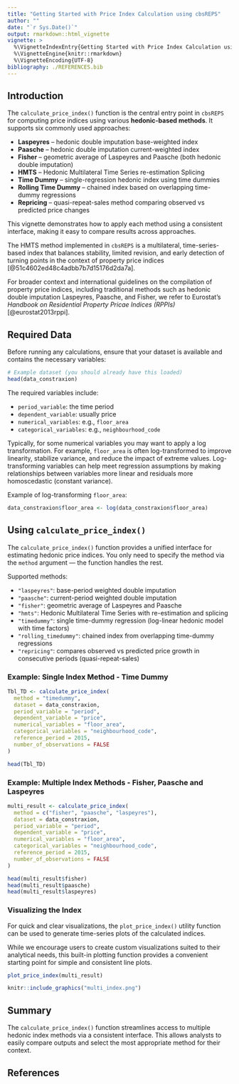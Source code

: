 ```yaml
---
title: "Getting Started with Price Index Calculation using cbsREPS"
author: ""
date: "`r Sys.Date()`"
output: rmarkdown::html_vignette
vignette: >
  %\VignetteIndexEntry{Getting Started with Price Index Calculation using cbsREPS}
  %\VignetteEngine{knitr::rmarkdown}
  %\VignetteEncoding{UTF-8}
bibliography: ./REFERENCES.bib
---
```


## Introduction

The `calculate_price_index()` function is the central entry point in `cbsREPS` for computing price indices using various **hedonic-based methods**. It supports six commonly used approaches:

- **Laspeyres** – hedonic double imputation base-weighted index  
- **Paasche** – hedonic double imputation current-weighted index  
- **Fisher** – geometric average of Laspeyres and Paasche (both hedonic double imputation)  
- **HMTS** – Hedonic Multilateral Time Series re-estimation Splicing  
- **Time Dummy** – single-regression hedonic index using time dummies  
- **Rolling Time Dummy** – chained index based on overlapping time-dummy regressions
- **Repricing** – quasi-repeat-sales method comparing observed vs predicted price changes

This vignette demonstrates how to apply each method using a consistent interface, making it easy to compare results across approaches.

The HMTS method implemented in `cbsREPS` is a multilateral, time-series-based index that balances stability, limited revision, and early detection of turning points in the context of property price indices [@51c4602ed48c4adbb7b7d15176d2da7a].

For broader context and international guidelines on the compilation of property price indices, including traditional methods such as hedonic double imputation Laspeyres, Paasche, and Fisher, we refer to Eurostat's *Handbook on Residential Property Pricae Indices (RPPIs)* [@eurostat2013rppi].


## Required Data

Before running any calculations, ensure that your dataset is available and contains the necessary variables:

```r
# Example dataset (you should already have this loaded)
head(data_constraxion)
```

The required variables include:

- `period_variable`: the time period  
- `dependent_variable`: usually price  
- `numerical_variables`: e.g., `floor_area`  
- `categorical_variables`: e.g., `neighbourhood_code`

Typically, for some numerical variables you may want to apply a log transformation. For example, `floor_area` is often log-transformed to improve linearity, stabilize variance, and reduce the impact of extreme values. Log-transforming variables can help meet regression assumptions by making relationships between variables more linear and residuals more homoscedastic (constant variance).

Example of log-transforming `floor_area`:

```r
data_constraxion$floor_area <- log(data_constraxion$floor_area)
```

## Using `calculate_price_index()`

The `calculate_price_index()` function provides a unified interface for estimating hedonic price indices. You only need to specify the method via the `method` argument — the function handles the rest.

Supported methods:

- `"laspeyres"`: base-period weighted double imputation  
- `"paasche"`: current-period weighted double imputation  
- `"fisher"`: geometric average of Laspeyres and Paasche  
- `"hmts"`: Hedonic Multilateral Time Series with re-estimation and splicing  
- `"timedummy"`: single time-dummy regression (log-linear hedonic model with time factors)  
- `"rolling_timedummy"`: chained index from overlapping time-dummy regressions  
- `"repricing"`: compares observed vs predicted price growth in consecutive periods (quasi-repeat-sales)


### Example: Single Index Method - Time Dummy

```r
Tbl_TD <- calculate_price_index(
  method = "timedummy",
  dataset = data_constraxion,
  period_variable = "period",
  dependent_variable = "price",
  numerical_variables = "floor_area",
  categorical_variables = "neighbourhood_code",
  reference_period = 2015,
  number_of_observations = FALSE
)

head(Tbl_TD)
```

### Example: Multiple Index Methods - Fisher, Paasche and Laspeyres

```r
multi_result <- calculate_price_index(
  method = c("fisher", "paasche", "laspeyres"),
  dataset = data_constraxion,
  period_variable = "period",
  dependent_variable = "price",
  numerical_variables = "floor_area",
  categorical_variables = "neighbourhood_code",
  reference_period = 2015,
  number_of_observations = FALSE
)

head(multi_result$fisher)
head(multi_result$paasche)
head(multi_result$laspeyres)
```

### Visualizing the Index

For quick and clear visualizations, the `plot_price_index()` utility function can be used to generate time-series plots of the calculated indices.

While we encourage users to create custom visualizations suited to their analytical needs, this built-in plotting function provides a convenient starting point for simple and consistent line plots.


```r
plot_price_index(multi_result)

```
```r
knitr::include_graphics("multi_index.png")
```

## Summary

The `calculate_price_index()` function streamlines access to multiple hedonic index methods via a consistent interface. This allows analysts to easily compare outputs and select the most appropriate method for their context.

## References

